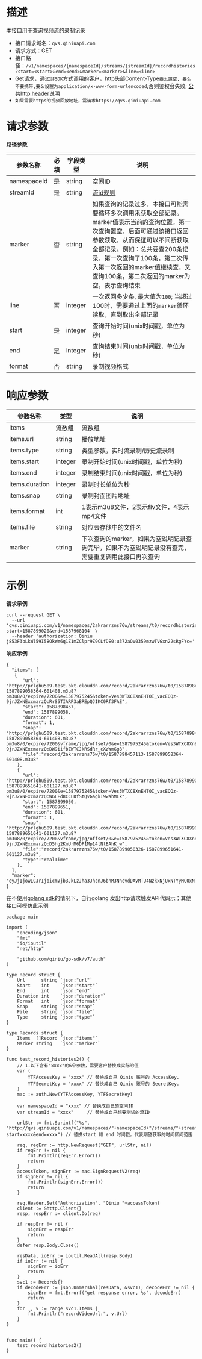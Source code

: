 # **描述**
本接口用于查询视频流的录制记录

* 接口请求域名：`qvs.qiniuapi.com`
* 请求方式：GET
* 接口路径：`/v1/namespaces/{namespaceId}/streams/{streamId}/recordhistories?start=<start>&end=<end>&marker=<marker>&line=<line>`
* Get请求，通过`非SDK`方式调用的客户，http头部Content-Type`要么置空, 要么不要携带,要么设置为application/x-www-form-urlencoded`,否则鉴权会失败; [公共http header说明](https://developer.qiniu.com/qvs/6709/qvs-http-headers)
* `如果需要https的视频回放地址，需请求https://qvs.qiniuapi.com`

# **请求参数**
**路径参数**

|参数名称|必填|字段类型|说明|
|---|---|---|---|
|namespaceId|是|string|空间ID
|streamId|是|string|[流id规则](https://developer.qiniu.com/qvs/11878/use-the-stream-interface-is-required)
|marker|否|string|如果查询的记录过多，本接口可能需要循环多次调用来获取全部记录。marker值表示当前的查询位置，第一次查询置空，后面可通过该接口返回参数获取，从而保证可以不间断获取全部记录。例如：总共要查200条记录，第一次查询了100条，第二次传入第一次返回的marker值继续查，又查询100条，第二次返回的marker为空，表示查询结束
|line|否|integer|一次返回多少条, 最大值为`100`; 当超过100时，需要通过上面的`marker`循环读取，直到取出全部记录
|start|是|integer|查询开始时间(unix时间戳，单位为秒)
|end|是|integer|查询结束时间(unix时间戳，单位为秒)
|format|否|string|录制视频格式

# **响应参数**

|参数名称|类型|说明|
|---|---|---|
|items|流数组|流数组
|items.url|string|播放地址
|items.type|string|类型参数，实时流录制/历史流录制
|items.start|integer|录制开始时间(unix时间戳，单位为秒)
|items.end|integer|录制结束时间(unix时间戳，单位为秒)
|items.duration|integer|录制时长单位为秒
|items.snap|string|录制封面图片地址
|items.format|int|1表示m3u8文件，2表示flv文件，4表示mp4文件
|items.file|string|对应云存储中的文件名
|marker|string|下次查询的marker，如果为空说明记录查询完毕，如果不为空说明记录没有查完，需要重复调用此接口再次查询


# **示例**

**请求示例**

```
curl --request GET \
  --url 'qvs.qiniuapi.com/v1/namespaces/2akrarrzns76w/streams/t0/recordhistories?start=1587899020&end=1587968104' \
  --header 'authorization: Qiniu j853F3bLkWl59I5BOkWm6q1Z1mZClpr9Z9CLfDE0:u372aQV0359mzwTVGxn22sRgFYc='
```
**响应示例**

```
{
  "items": [
   {
      "url": "http://prlghu509.test.bkt.clouddn.com/record/2akrarrzns76w/t0/1587898457113-1587899058364-601408.m3u8?pm3u8/0/expire/7200&e=1587975245&token=Ves3WTXC8XnEHT0I_vacEQQz-9jrJZxNExcmarzQ:RrS5TIARP3aBREpQJIKC0Rf3FAE",
      "start": 1587898457,
      "end": 1587899058,
      "duration": 601,
      "format": 1,
      "snap": "http://prlghu509.test.bkt.clouddn.com/record/2akrarrzns76w/t0/1587898457113-1587899058364-601408.m3u8?pm3u8/0/expire/7200&vframe/jpg/offset/0&e=1587975245&token=Ves3WTXC8XnEHT0I_vacEQQz-9jrJZxNExcmarzQ:DW9iifbZWTCJkRSdRr_cXzWmGg8",
      "file":"record/2akrarrzns76w/t0/1587898457113-1587899058364-601408.m3u8"
    },
    {
      "url": "http://prlghu509.test.bkt.clouddn.com/record/2akrarrzns76w/t0/1587899050326-1587899651641-601127.m3u8?pm3u8/0/expire/7200&e=1587975245&token=Ves3WTXC8XnEHT0I_vacEQQz-9jrJZxNExcmarzQ:WGLFd8CCLDfStQvGagkI9wahMLk",
      "start": 1587899050,
      "end": 1587899651,
      "duration": 601,
      "format": 1,
      "snap": "http://prlghu509.test.bkt.clouddn.com/record/2akrarrzns76w/t0/1587899050326-1587899651641-601127.m3u8?pm3u8/0/expire/7200&vframe/jpg/offset/0&e=1587975245&token=Ves3WTXC8XnEHT0I_vacEQQz-9jrJZxNExcmarzQ:D5hg2KmUrM6DP1Mp14tNtBAhK_w",
      "file":"record/2akrarrzns76w/t0/1587899050326-1587899651641-601127.m3u8",
      "type":"realTime"
    },
  ],
  "marker": "eyJjIjowLCJrIjoicmVjb3JkLzJha3JhcnJ6bnM3NncvdDAvMTU4NzkxNjUxNTYyMC0xNTg3OTE3MTE3MTI1LTYwNDYzMS5tM3U4In0="
}
```

在不使用[golang sdk](https://developer.qiniu.com/qvs/6924/qvs-go-sdk)的情况下，自行golang 发出http请求触发API代码示；其他接口可模仿此示例
```
package main

import (
	"encoding/json"
	"fmt"
	"io/ioutil"
	"net/http"

	"github.com/qiniu/go-sdk/v7/auth"
)

type Record struct {
	Url      string `json:"url"`
	Start    int    `json:"start"`
	End      int    `json:"end"`
	Duration int    `json:"duration"`
	Format   int    `json:"format"`
	Snap     string `json:"snap"`
	File     string `json:"file"`
	Type     string `json:"type"`
}

type Records struct {
	Items  []Record `json:"items"`
	Marker string   `json:"marker"`
}

func test_record_histories2() {
	// 1.以下含有"xxxx"的6个参数，需要客户替换成实际的值
	var (
		YTFAccessKey = "xxxx" // 替换成自己 Qiniu 账号的 AccessKey.
		YTFSecretKey = "xxxx" // 替换成自己 Qiniu 账号的 SecretKey.
	)
	mac := auth.New(YTFAccessKey, YTFSecretKey)

	var namespaceId = "xxxx" // 替换成自己的空间ID
	var streamId = "xxxx"     // 替换成自己想要测试的流ID

	urlStr := fmt.Sprintf("%s", "http://qvs.qiniuapi.com/v1/namespaces/"+namespaceId+"/streams/"+streamId+"/recordhistories?start=xxxx&end=xxxx") // 替换start 和 end 时间戳，代表期望获取的时间区间范围
	
	req, reqErr := http.NewRequest("GET", urlStr, nil)
	if reqErr != nil {
		fmt.Println(reqErr.Error())
		return
	}
	accessToken, signErr := mac.SignRequestV2(req)
	if signErr != nil {
		fmt.Println(signErr.Error())
		return
	}

	req.Header.Set("Authorization", "Qiniu "+accessToken)
	client := &http.Client{}
	resp, respErr := client.Do(req)

	if respErr != nil {
		signErr = respErr
		return
	}
	defer resp.Body.Close()

	resData, ioErr := ioutil.ReadAll(resp.Body)
	if ioErr != nil {
		signErr = ioErr
		return
	}
	svc1 := Records{}
	if decodeErr := json.Unmarshal(resData, &svc1); decodeErr != nil {
		signErr = fmt.Errorf("get response error, %s", decodeErr)
		return
	}
	for _, v := range svc1.Items {
		fmt.Println("recordVideoUrl:", v.Url)
	}
}


func main() {
	test_record_histories2()
}


```